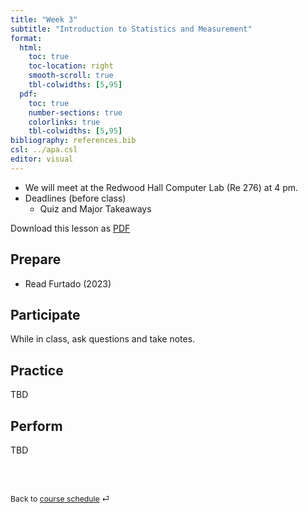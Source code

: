```yaml
---
title: "Week 3"
subtitle: "Introduction to Statistics and Measurement"
format: 
  html:
    toc: true
    toc-location: right
    smooth-scroll: true
    tbl-colwidths: [5,95]
  pdf:
    toc: true
    number-sections: true
    colorlinks: true
    tbl-colwidths: [5,95]
bibliography: references.bib
csl: ../apa.csl
editor: visual
---
```


::: callout-important
-   We will meet at the Redwood Hall Computer Lab (Re 276) at 4 pm.
-   Deadlines (before class)
    -   Quiz and Major Takeaways

Download this lesson as [PDF](week-2.pdf)
:::

## Prepare

-   Read Furtado (2023)

## Participate

While in class, ask questions and take notes.

## Practice

TBD

## Perform

TBD

<br><br>

::: {style="font-size: 0.875em;"}
Back to [course schedule](/ "Course schedule") ⏎
:::
